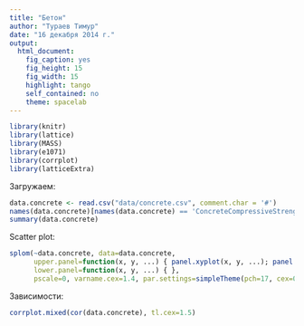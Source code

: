 ```yaml
---
title: "Бетон"
author: "Тураев Тимур"
date: "16 декабря 2014 г."
output:
  html_document:
    fig_caption: yes
    fig_height: 15
    fig_width: 15
    highlight: tango
    self_contained: no
    theme: spacelab
---
```

```r
library(knitr)
library(lattice)
library(MASS)
library(e1071)
library(corrplot)
library(latticeExtra)
```

Загружаем:
```r
data.concrete <- read.csv("data/concrete.csv", comment.char = '#')
names(data.concrete)[names(data.concrete) == 'ConcreteCompressiveStrength'] <- 'POWER'
summary(data.concrete)
```

Scatter plot:
```r
splom(~data.concrete, data=data.concrete,
      upper.panel=function(x, y, ...) { panel.xyplot(x, y, ...); panel.loess(x, y, ..., col='red') },
      lower.panel=function(x, y, ...) { },
      pscale=0, varname.cex=1.4, par.settings=simpleTheme(pch=17, cex=0.2))
```

Зависимости:
```r
corrplot.mixed(cor(data.concrete), tl.cex=1.5)
```


